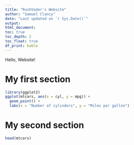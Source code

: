 ```yaml
---
title: "RushVader's Website"
author: "Samuel Clancy"
date: "Last updated on `r Sys.Date()`"
output:
html_document:
toc: true
toc_depth: 2
toc_float: true
df_print: kable
---
```


<!--
Comments in HTML are like this! 
-->


Hello, Website!

# My first section

```r
library(ggplot2)
ggplot(mtcars, aes(x = cyl, y = mpg)) +
  geom_point() +
  labs(x = "Number of cylinders", y = "Miles per gallon")
```


# My second section

```r
head(mtcars)
```
